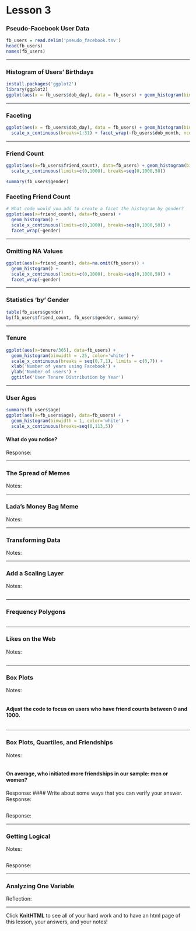 Lesson 3
========================================================

### Pseudo-Facebook User Data

```r
fb_users = read.delim('pseudo_facebook.tsv')
head(fb_users)
names(fb_users)
```

***

### Histogram of Users' Birthdays

```r
install.packages('ggplot2')
library(ggplot2)
ggplot(aes(x = fb_users$dob_day), data = fb_users) + geom_histogram(binwidth=1) + scale_x_continuous(breaks=1:31)
```

***
### Faceting

```r
ggplot(aes(x = fb_users$dob_day), data = fb_users) + geom_histogram(binwidth=1) + 
  scale_x_continuous(breaks=1:31) + facet_wrap(~fb_users$dob_month, ncol=3)
```

***

### Friend Count

```r
ggplot(aes(x=fb_users$friend_count), data=fb_users) + geom_histogram(binwidth = 25) +
  scale_x_continuous(limits=c(0,1000), breaks=seq(0,1000,50))
```

```r
summary(fb_users$gender)
```


### Faceting Friend Count
```r
# What code would you add to create a facet the histogram by gender?
ggplot(aes(x=friend_count), data=fb_users) +
  geom_histogram() +
  scale_x_continuous(limits=c(0,1000), breaks=seq(0,1000,50)) +
  facet_wrap(~gender)
```

***

### Omitting NA Values

```r
ggplot(aes(x=friend_count), data=na.omit(fb_users)) +
  geom_histogram() +
  scale_x_continuous(limits=c(0,1000), breaks=seq(0,1000,50)) +
  facet_wrap(~gender)
```

***

### Statistics 'by' Gender

```r
table(fb_users$gender)
by(fb_users$friend_count, fb_users$gender, summary)
```

***

### Tenure

```r
ggplot(aes(x=tenure/365), data=fb_users) + 
  geom_histogram(binwidth = .25, color='white') +
  scale_x_continuous(breaks = seq(0,7,1), limits = c(0,7)) +
  xlab('Number of years using Facebook') +
  ylab('Number of users') +
  ggtitle('User Tenure Distribution by Year')
```

***

### User Ages

```r
summary(fb_users$age)
ggplot(aes(x=fb_users$age), data=fb_users) +
  geom_histogram(binwidth = 1, color='white') +
  scale_x_continuous(breaks=seq(0,113,5))
```

#### What do you notice?
Response:

***

### The Spread of Memes
Notes:

***

### Lada's Money Bag Meme
Notes:

***

### Transforming Data
Notes:

***

### Add a Scaling Layer
Notes:

```r

```

***


### Frequency Polygons

```r

```

***

### Likes on the Web
Notes:

```r

```


***

### Box Plots
Notes:

```r

```

#### Adjust the code to focus on users who have friend counts between 0 and 1000.

```r

```

***

### Box Plots, Quartiles, and Friendships
Notes:

```r

```

#### On average, who initiated more friendships in our sample: men or women?
Response:
#### Write about some ways that you can verify your answer.
Response:
```r

```

Response:

***

### Getting Logical
Notes:

```r

```

Response:

***

### Analyzing One Variable
Reflection:

***

Click **KnitHTML** to see all of your hard work and to have an html
page of this lesson, your answers, and your notes!